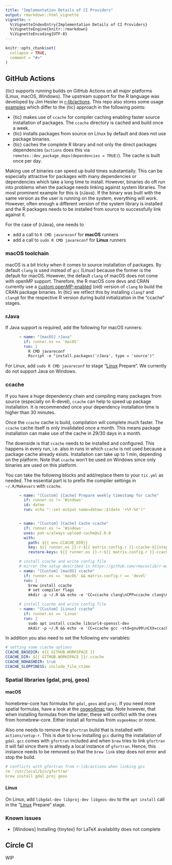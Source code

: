 ```yaml
---
title: "Implementation Details of CI Providers"
output: rmarkdown::html_vignette
vignette: >
  %\VignetteIndexEntry{Implementation Details of CI Providers}
  %\VignetteEngine{knitr::rmarkdown}
  %\VignetteEncoding{UTF-8}
---
```


```r
knitr::opts_chunk$set(
  collapse = TRUE,
  comment = "#>"
)
```

## GitHub Actions

{tic} supports running builds on GitHub Actions on all major platforms (Linux, macOS, Windows).
The upstream support for the R language was developed by Jim Hester in [r-lib/actions](https://github.com/r-lib/actions).
This repo also stores some usage [examples](https://github.com/r-lib/actions/tree/master/examples) which differ to the {tic} approach in the following points:

- {tic} makes use of `ccache` for compiler caching enabling faster source installation of packages.
  The `ccache` directory is cached and build once a week.
- {tic} installs packages from source on Linux by default and does not use package binaries.
- {tic} caches the complete R library and not only the direct packages dependencies (`actions` does this via `remotes::dev_package_deps(dependencies = TRUE)`).
  The cache is built once per day.

Making use of binaries can speed up build times substantially.
This can be especially attractive for packages with many dependencies or dependencies which take a long time to install.
However, binaries do oft run into problems when the package needs linking against system libraries.
The most prominent example for this is {rJava}.
If the binary was built with the same version as the user is running on the system, everything will work.
However, often enough a different version of the system library is installed and the R packages needs to be installed from source to successfully link against it.

For the case of {rJava}, one needs to

- add a call to `R CMD javareconf` for **macOS** runners
- add a call to `sudo R CMD javareconf` for **Linux** runners

### macOS toolchain

macOS is a bit tricky when it comes to source installation of packages.
By default `clang` is used instead of `gcc` (Linux) because the former is the default for macOS.
However, the default `clang` of macOS does not come with openMP support.
Therefore, the R macOS core devs and CRAN currently use a [custom openMP-enabled](https://cran.r-project.org/bin/macosx/tools/) (old) version of `clang` to build the CRAN package binaries.
In {tic} we reflect this by installing `clang7` and `clang8` for the respective R version during build initialization in the "ccache" stages.

### rJava

If Java support is required, add the following for macOS runners:

```yaml
      - name: "[macOS] rJava"
        if: runner.os == 'macOS'
        run: |
          R CMD javareconf
          Rscript -e "install.packages('rJava', type = 'source')"
```

For Linux, add `sudo R CMD javareconf` to stage "[Linux] Prepare".
We currently do not support Java on Windows.

### ccache

If you have a huge dependency chain and compiling many packages from source (especially on R-devel), `ccache` can help to speed up package installation.
It is recommended once your dependency installation time is higher than 30 minutes.

Once the `ccache` cache is build, compilation will complete much faster.
The `ccache` cache itself is only invalidated once a month.
This means package installation can make use of the cache in 29/30 days in a month.

The downside is that `ccache` needs to be installed and configured.
This happens in every run, i.e. also in runs in which `ccache` is not used because a package cache already exists.
Installation can take up to 1 min, depending on the platform.
Note that `ccache` won't be used on Windows since only binaries are used on this platform.

You can take the following blocks and add/replace them to your `tic.yml` as needed.
The essential part is to prefix the compiler settings in `~/.R/Makevars` with `ccache`.

```yml
      - name: "[Custom] [Cache] Prepare weekly timestamp for cache"
        if: runner.os != 'Windows'
        id: datew
        run: echo "::set-output name=datew::$(date '+%Y-%V')"


      - name: "[Custom] [Cache] Cache ccache"
        if: runner.os != 'Windows'
        uses: pat-s/always-upload-cache@v2.0.0
        with:
          path: ${{ env.CCACHE_DIR}}
          key: ${{ runner.os }}-r-${{ matrix.config.r }}-ccache-${{steps.datew.outputs.datew}}
          restore-keys: ${{ runner.os }}-r-${{ matrix.config.r }}-ccache-${{steps.datew.outputs.datew}}

      # install ccache and write config file
      # mirror the setup described in https://github.com/rmacoslib/r-macos-rtools
      - name: "[Custom] [macOS] ccache"
        if: runner.os == 'macOS' && matrix.config.r == 'devel'
        run: |
          brew install ccache
          # set compiler flags
          mkdir -p ~/.R && echo -e 'CC=ccache clang\nCPP=ccache clang\nCXX=ccache clang++\nCXX11=ccache clang++\nCXX14=ccache clang++\nCXX17=ccache clang++\nF77=ccache /usr/local/gfortran/bin/gfortran\nFC=ccache /usr/local/gfortran/bin/gfortran' > $HOME/.R/Makevars

      # install ccache and write config file
      - name: "[Custom] [Linux] ccache"
        if: runner.os == 'Linux'
        run: |
          sudo apt install ccache libcurl4-openssl-dev
          mkdir -p ~/.R && echo -e 'CC=ccache gcc -std=gnu99\nCXX=ccache g++\nFC=ccache gfortran\nF77=ccache gfortran' > $HOME/.R/Makevars
```

In addition you also need to set the following env variables:

```yml
# setting some ccache options
CCACHE_BASEDIR: ${{ GITHUB.WORKSPACE }}
CCACHE_DIR: ${{ GITHUB.WORKSPACE }}/.ccache
CCACHE_NOHASHDIR: true
CCACHE_SLOPPINESS: include_file_ctime
```

### Spatial libraries (gdal, proj, geos)

#### macOS

homebrew-core has formulas for `gdal`, `geos` and `proj`.
If you need more spatial formulas, have a look at the [osgeo4mac](https://github.com/OSGeo/homebrew-osgeo4mac) tap.
Note however, that when installing formulas from the latter, these will conflict with the ones from homebrew-core.
Either install all formulas from `osgeo4mac` or none.

Also one needs to remove the `gfortran` build that is installed with `actions/setup-r`.
This is due to `brew` installing `gcc` during the installation of `gdal`.
`gcc` comes with `gfortran` included and when `brew` tries to link `gfortran` it will fail since there is already a local instance of `gfortran`.
Hence, this instance needs to be removed so that the `brew link` step does not error and stop the build.

```yaml
# conflicts with gfortran from r-lib/actions when linking gcc
rm '/usr/local/bin/gfortran'
brew install gdal proj geos
```

#### Linux

On Linux, add `libgdal-dev libproj-dev libgeos-dev` to the `apt install` call in the "[Linux] Prepare" stage.

### Known issues

- [Windows] Installing {tinytex} for LaTeX availability does not complete

## Circle CI

WIP
